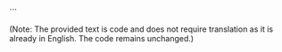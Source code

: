 
<Swagger url='/swagger/node.json' />
``` 

(Note: The provided text is code and does not require translation as it is already in English. The code remains unchanged.)

